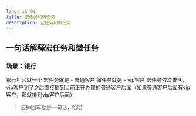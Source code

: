 ```yaml
---
lang: zh-CN
title: 宏任务和微任务
description: 宏任务和微任务
---
```


## 一句话解释宏任务和微任务

### 场景：银行
银行柜台就一个
宏任务就是  -  普通客户
微任务就是  -  vip客户
宏任务依次排队，vip客户到了之后直接插到当前正在办理的普通客户后面（如果普通客户后面有vip客户，那就排到vip客户后面）

> 去掉回车就是一句话，哈哈